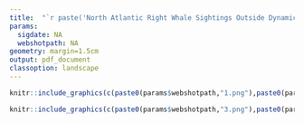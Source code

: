 ```yaml
---
title:  "`r paste('North Atlantic Right Whale Sightings Outside Dynamic Fishing Zones', params$sigdate)`"
params:
  sigdate: NA
  webshotpath: NA
geometry: margin=1.5cm
output: pdf_document
classoption: landscape
---
```

\vspace*{-4mm}
```r
knitr::include_graphics(c(paste0(params$webshotpath,"1.png"),paste0(params$webshotpath,"2.png")))
```
```r
knitr::include_graphics(c(paste0(params$webshotpath,"3.png"),paste0(params$webshotpath,"4.png")))

```

